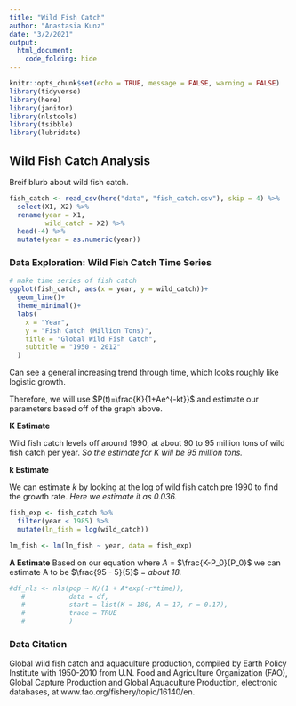 ```yaml
---
title: "Wild Fish Catch"
author: "Anastasia Kunz"
date: "3/2/2021"
output:
  html_document:
    code_folding: hide
---
```


```r
knitr::opts_chunk$set(echo = TRUE, message = FALSE, warning = FALSE)
library(tidyverse)
library(here)
library(janitor)
library(nlstools)
library(tsibble)
library(lubridate)
```


## Wild Fish Catch Analysis

Breif blurb about wild fish catch.

```r
fish_catch <- read_csv(here("data", "fish_catch.csv"), skip = 4) %>% 
  select(X1, X2) %>% 
  rename(year = X1,
         wild_catch = X2) %>% 
  head(-4) %>% 
  mutate(year = as.numeric(year))

```

### Data Exploration: Wild Fish Catch Time Series

```r
# make time series of fish catch
ggplot(fish_catch, aes(x = year, y = wild_catch))+
  geom_line()+
  theme_minimal()+
  labs(
    x = "Year",
    y = "Fish Catch (Million Tons)",
    title = "Global Wild Fish Catch",
    subtitle = "1950 - 2012"
  )
```

Can see a general increasing trend through time, which looks roughly like logistic growth.

Therefore, we will use $P(t)=\frac{K}{1+Ae^{-kt}}$  and estimate our parameters based off of the graph above.

**K Estimate**

Wild fish catch levels off around 1990, at about 90 to 95 million tons of wild fish catch per year. *So the estimate for K will be 95 million tons.*


**k Estimate**

We can estimate *k* by looking at the log of wild fish catch pre 1990 to find the growth rate. *Here we estimate it as 0.036.*

```r
fish_exp <- fish_catch %>% 
  filter(year < 1985) %>% 
  mutate(ln_fish = log(wild_catch))

lm_fish <- lm(ln_fish ~ year, data = fish_exp)

```


**A Estimate**
Based on our equation where $A$ = $\frac{K-P_0}{P_0}$ we can estimate A to be $\frac{95 - 5}{5}$ = *about 18.*



```r
#df_nls <- nls(pop ~ K/(1 + A*exp(-r*time)),
   #           data = df,
   #           start = list(K = 180, A = 17, r = 0.17),
   #           trace = TRUE
   #           )
```





### Data Citation 
Global wild fish catch and aquaculture production, compiled by Earth Policy Institute with 1950-2010 from U.N. Food and Agriculture Organization (FAO), Global Capture Production and Global Aquaculture Production, electronic databases, at www.fao.org/fishery/topic/16140/en.
